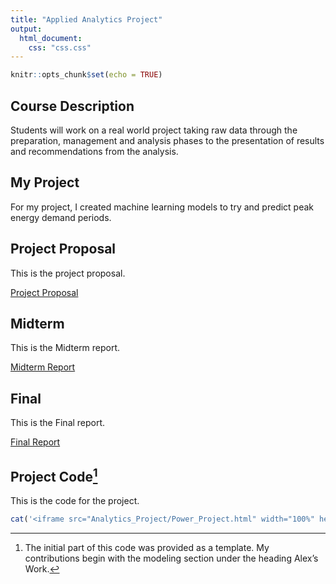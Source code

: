```yaml
---
title: "Applied Analytics Project"
output:
  html_document:
    css: "css.css"
---
```


```r
knitr::opts_chunk$set(echo = TRUE)
```

## Course Description

Students will work on a real world project taking raw data through the preparation, management and analysis phases to the presentation of results and recommendations from the analysis.

## My Project

For my project, I created machine learning models to try and predict peak energy demand periods.

## Project Proposal

This is the project proposal.

[Project Proposal](Analytics_Project/Project Proposal.pdf)

## Midterm

This is the Midterm report.

[Midterm Report](Analytics_Project/Midterm.pdf)

## Final

This is the Final report.

[Final Report](Analytics_Project/Final.pdf)

## Project Code^[The initial part of this code was provided as a template. My contributions begin with the modeling section under the heading Alex's Work.]

This is the code for the project.

```r

cat('<iframe src="Analytics_Project/Power_Project.html" width="100%" height="600px"></iframe>')

```
